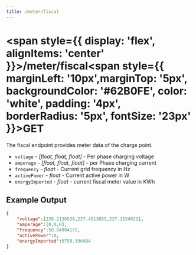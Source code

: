 ```yaml
---
title: /meter/fiscal
---
```


# 
# <span style={{ display: 'flex', alignItems: 'center' }}>/meter/fiscal<span style={{ marginLeft: '10px',marginTop: '5px', backgroundColor: '#62B0FE', color: 'white', padding: '4px', borderRadius: '5px', fontSize: '23px' }}>GET</span></span>

The fiscal endpoint provides meter data of the charge point.

- `voltage` - *\[float, float, float\]* - Per phase charging voltage
- `amperage` - *\[float, float, float\]*  - per Phase charging current
- `frequency` - *float* - Current grid frequency in Hz
- `activePower` - *float* - Current active power in W
- `energyImported` - *float* - current fiscal meter value in KWh

## Example Output

```json title="pulsatrix/secc/A0123B4567C8/meter/fiscal"
{
    "voltage":[238.2136536,237.4513855,237.1154022],
    "amperage":[0,0,0],
    "frequency":50.04904175,
    "activePower":0,
    "energyImported":9750.396484
}

```
